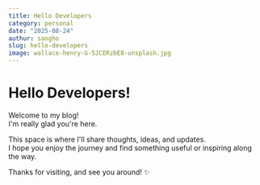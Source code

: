 ```yaml
---
title: Hello Developers
category: personal
date: "2025-08-24"
authur: sangho
slug: hello-developers
image: wallace-henry-G-5JCERzbE8-unsplash.jpg
---
```


# Hello Developers!

Welcome to my blog!  
I'm really glad you're here.

This space is where I'll share thoughts, ideas, and updates.  
I hope you enjoy the journey and find something useful or inspiring along the way.

Thanks for visiting, and see you around! ✨

